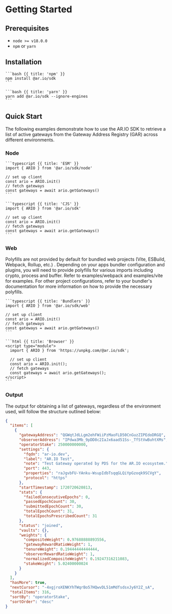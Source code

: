 
<HeroPattern />

# Getting Started

## Prerequisites

- `node >= v18.0.0`
- `npm` or `yarn`

## Installation

<CodeGroup title="Installation Methods">

    ```bash {{ title: 'npm' }}
    npm install @ar.io/sdk
    ```

    ```bash {{ title: 'yarn' }}
    yarn add @ar.io/sdk --ignore-engines
    ```

</CodeGroup>





## Quick Start

The following examples demonstrate how to use the AR.IO SDK to retrieve a list of active gateways from the Gateway Address Registry (GAR) across different environments.

### Node

<CodeGroup title="Example Usage">

    ```typescript {{ title: 'ESM' }}
    import { ARIO } from '@ar.io/sdk/node'

    // set up client
    const ario = ARIO.init()
    // fetch gateways
    const gateways = await ario.getGateways()
    ```

    ```typescript {{ title: 'CJS' }}
    import { ARIO } from '@ar.io/sdk'

    // set up client
    const ario = ARIO.init()
    // fetch gateways
    const gateways = await ario.getGateways()
    ```

</CodeGroup>

### Web

<Tip title="Polyfills">Polyfills are not provided by default for bundled web projects (Vite, ESBuild, Webpack, Rollup, etc.) . Depending on your apps bundler configuration and plugins, you will need to provide polyfills for various imports including crypto, process and buffer. Refer to examples/webpack and examples/vite for examples. For other project configurations, refer to your bundler's documentation for more information on how to provide the necessary polyfills.</Tip>

<CodeGroup title="Environment Setup">

    ```typescript {{ title: 'Bundlers' }}
    import { ARIO } from '@ar.io/sdk/web'

    // set up client
    const ario = ARIO.init()
    // fetch gateways
    const gateways = await ario.getGateways()
    ```

    ```html {{ title: 'Browser' }}
    <script type="module">
      import { ARIO } from 'https://unpkg.com/@ar.io/sdk';

      // set up client
      const ario = ARIO.init();
      // fetch gateways
      const gateways = await ario.getGateways();
    </script>
    ```

</CodeGroup>

### Output

The output for obtaining a list of gateways, regardless of the environment used, will follow the structure outlined below:

```json
{
  "items": [
    {
      "gatewayAddress": "QGWqtJdLLgm2ehFWiiPzMaoFLD50CnGuzZIPEdoDRGQ",
      "observerAddress": "IPdwa3Mb_9pDD8c2IaJx6aad51Ss-_TfStVwBuhtXMs",
      "operatorStake": 250000000000,
      "settings": {
        "fqdn": "ar-io.dev",
        "label": "AR.IO Test",
        "note": "Test Gateway operated by PDS for the AR.IO ecosystem.",
        "port": 443,
        "properties": "raJgvbFU-YAnku-WsupIdbTsqqGLQiYpGzoqk9SCVgY",
        "protocol": "https"
      },
      "startTimestamp": 1720720620813,
      "stats": {
        "failedConsecutiveEpochs": 0,
        "passedEpochCount": 30,
        "submittedEpochCount": 30,
        "totalEpochCount": 31,
        "totalEpochsPrescribedCount": 31
      },
      "status": "joined",
      "vaults": {},
      "weights": {
        "compositeWeight": 0.97688888893556,
        "gatewayRewardRatioWeight": 1,
        "tenureWeight": 0.19444444444444,
        "observerRewardRatioWeight": 1,
        "normalizedCompositeWeight": 0.19247316211083,
        "stakeWeight": 5.02400000024
      }
    }
  ],
  "hasMore": true,
  "nextCursor": "-4xgjroXENKYhTWqrBo57HQwvDL51mMdfsdsxJy6Y2Z_sA",
  "totalItems": 316,
  "sortBy": "operatorStake",
  "sortOrder": "desc"
}
```
